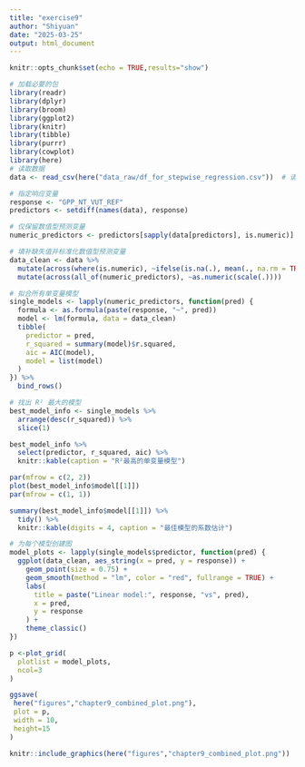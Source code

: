 ```yaml
---
title: "exercise9"
author: "Shiyuan"
date: "2025-03-25"
output: html_document
---
```


```r
knitr::opts_chunk$set(echo = TRUE,results="show")

# 加载必要的包
library(readr)
library(dplyr)
library(broom)
library(ggplot2)
library(knitr)
library(tibble)
library(purrr)
library(cowplot)
library(here)
# 读取数据
data <- read_csv(here("data_raw/df_for_stepwise_regression.csv"))  # 请确保该路径在您的仓库中有效

# 指定响应变量
response <- "GPP_NT_VUT_REF"
predictors <- setdiff(names(data), response)

# 仅保留数值型预测变量
numeric_predictors <- predictors[sapply(data[predictors], is.numeric)]

# 填补缺失值并标准化数值型预测变量
data_clean <- data %>%
  mutate(across(where(is.numeric), ~ifelse(is.na(.), mean(., na.rm = TRUE), .))) %>%
  mutate(across(all_of(numeric_predictors), ~as.numeric(scale(.))))

# 拟合所有单变量模型
single_models <- lapply(numeric_predictors, function(pred) {
  formula <- as.formula(paste(response, "~", pred))
  model <- lm(formula, data = data_clean)
  tibble(
    predictor = pred,
    r_squared = summary(model)$r.squared,
    aic = AIC(model),
    model = list(model)
  )
}) %>%
  bind_rows()

# 找出 R² 最大的模型
best_model_info <- single_models %>%
  arrange(desc(r_squared)) %>%
  slice(1)

best_model_info %>%
  select(predictor, r_squared, aic) %>%
  knitr::kable(caption = "R²最高的单变量模型")

par(mfrow = c(2, 2))
plot(best_model_info$model[[1]])
par(mfrow = c(1, 1))

summary(best_model_info$model[[1]]) %>%
  tidy() %>%
  knitr::kable(digits = 4, caption = "最佳模型的系数估计")

# 为每个模型创建图
model_plots <- lapply(single_models$predictor, function(pred) {
  ggplot(data_clean, aes_string(x = pred, y = response)) +
    geom_point(size = 0.75) +
    geom_smooth(method = "lm", color = "red", fullrange = TRUE) +
    labs(
      title = paste("Linear model:", response, "vs", pred),
      x = pred,
      y = response
    ) +
    theme_classic()
})

p <-plot_grid(
  plotlist = model_plots,
  ncol=3
) 

ggsave(
 here("figures","chapter9_combined_plot.png"),
 plot = p,
 width = 10,
 height=15
)

knitr::include_graphics(here("figures","chapter9_combined_plot.png"))
  
```


